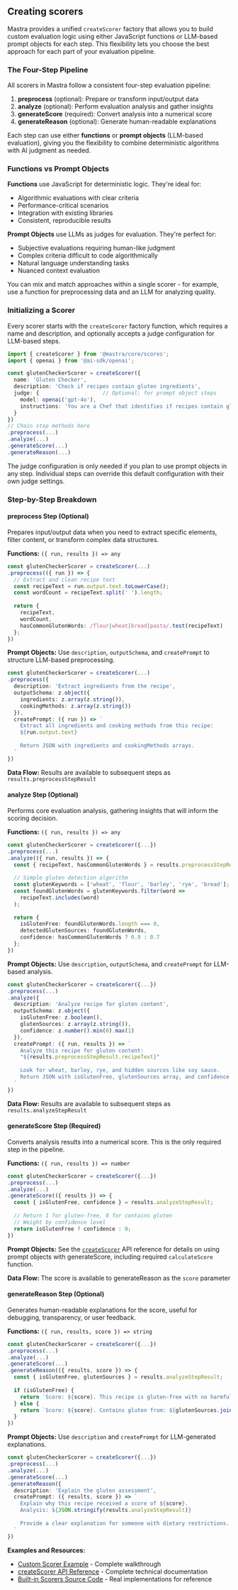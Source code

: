 ## Creating scorers

Mastra provides a unified `createScorer` factory that allows you to build custom evaluation logic using either JavaScript functions or LLM-based prompt objects for each step. This flexibility lets you choose the best approach for each part of your evaluation pipeline.

### The Four-Step Pipeline

All scorers in Mastra follow a consistent four-step evaluation pipeline:

1. **preprocess** (optional): Prepare or transform input/output data
2. **analyze** (optional): Perform evaluation analysis and gather insights
3. **generateScore** (required): Convert analysis into a numerical score
4. **generateReason** (optional): Generate human-readable explanations

Each step can use either **functions** or **prompt objects** (LLM-based evaluation), giving you the flexibility to combine deterministic algorithms with AI judgment as needed.

### Functions vs Prompt Objects

**Functions** use JavaScript for deterministic logic. They're ideal for:
- Algorithmic evaluations with clear criteria
- Performance-critical scenarios
- Integration with existing libraries
- Consistent, reproducible results

**Prompt Objects** use LLMs as judges for evaluation. They're perfect for:
- Subjective evaluations requiring human-like judgment
- Complex criteria difficult to code algorithmically
- Natural language understanding tasks
- Nuanced context evaluation

You can mix and match approaches within a single scorer - for example, use a function for preprocessing data and an LLM for analyzing quality.

### Initializing a Scorer

Every scorer starts with the `createScorer` factory function, which requires a name and description, and optionally accepts a judge configuration for LLM-based steps.

```typescript
import { createScorer } from '@mastra/core/scores';
import { openai } from '@ai-sdk/openai';

const glutenCheckerScorer = createScorer({
  name: 'Gluten Checker',
  description: 'Check if recipes contain gluten ingredients',
  judge: {                    // Optional: for prompt object steps
    model: openai('gpt-4o'),
    instructions: 'You are a Chef that identifies if recipes contain gluten.'
  }
})
// Chain step methods here
.preprocess(...)
.analyze(...)
.generateScore(...)
.generateReason(...)
```

The judge configuration is only needed if you plan to use prompt objects in any step. Individual steps can override this default configuration with their own judge settings.

### Step-by-Step Breakdown

#### preprocess Step (Optional)

Prepares input/output data when you need to extract specific elements, filter content, or transform complex data structures.

**Functions:** `({ run, results }) => any`

```typescript
const glutenCheckerScorer = createScorer(...)
.preprocess(({ run }) => {
  // Extract and clean recipe text
  const recipeText = run.output.text.toLowerCase();
  const wordCount = recipeText.split(' ').length;
  
  return {
    recipeText,
    wordCount,
    hasCommonGlutenWords: /flour|wheat|bread|pasta/.test(recipeText)
  };
})
```

**Prompt Objects:** Use `description`, `outputSchema`, and `createPrompt` to structure LLM-based preprocessing.

```typescript
const glutenCheckerScorer = createScorer(...)
.preprocess({
  description: 'Extract ingredients from the recipe',
  outputSchema: z.object({
    ingredients: z.array(z.string()),
    cookingMethods: z.array(z.string())
  }),
  createPrompt: ({ run }) => `
    Extract all ingredients and cooking methods from this recipe:
    ${run.output.text}
    
    Return JSON with ingredients and cookingMethods arrays.
  `
})
```

**Data Flow:** Results are available to subsequent steps as `results.preprocessStepResult`

#### analyze Step (Optional)

Performs core evaluation analysis, gathering insights that will inform the scoring decision.

**Functions:** `({ run, results }) => any`

```typescript
const glutenCheckerScorer = createScorer({...})
.preprocess(...)
.analyze(({ run, results }) => {
  const { recipeText, hasCommonGlutenWords } = results.preprocessStepResult;
  
  // Simple gluten detection algorithm
  const glutenKeywords = ['wheat', 'flour', 'barley', 'rye', 'bread'];
  const foundGlutenWords = glutenKeywords.filter(word => 
    recipeText.includes(word)
  );
  
  return {
    isGlutenFree: foundGlutenWords.length === 0,
    detectedGlutenSources: foundGlutenWords,
    confidence: hasCommonGlutenWords ? 0.9 : 0.7
  };
})
```

**Prompt Objects:** Use `description`, `outputSchema`, and `createPrompt` for LLM-based analysis.

```typescript
const glutenCheckerScorer = createScorer({...})
.preprocess(...)
.analyze({
  description: 'Analyze recipe for gluten content',
  outputSchema: z.object({
    isGlutenFree: z.boolean(),
    glutenSources: z.array(z.string()),
    confidence: z.number().min(0).max(1)
  }),
  createPrompt: ({ run, results }) => `
    Analyze this recipe for gluten content:
    "${results.preprocessStepResult.recipeText}"
    
    Look for wheat, barley, rye, and hidden sources like soy sauce.
    Return JSON with isGlutenFree, glutenSources array, and confidence (0-1).
  `
})
```

**Data Flow:** Results are available to subsequent steps as `results.analyzeStepResult`

#### generateScore Step (Required)

Converts analysis results into a numerical score. This is the only required step in the pipeline.

**Functions:** `({ run, results }) => number`

```typescript
const glutenCheckerScorer = createScorer({...})
.preprocess(...)
.analyze(...)
.generateScore(({ results }) => {
  const { isGlutenFree, confidence } = results.analyzeStepResult;
  
  // Return 1 for gluten-free, 0 for contains gluten
  // Weight by confidence level
  return isGlutenFree ? confidence : 0;
})
```

**Prompt Objects:** See the [`createScorer`](/reference/scorers/create-scorer) API reference for details on using prompt objects with generateScore, including required `calculateScore` function.

**Data Flow:** The score is available to generateReason as the `score` parameter

#### generateReason Step (Optional)

Generates human-readable explanations for the score, useful for debugging, transparency, or user feedback.

**Functions:** `({ run, results, score }) => string`

```typescript
const glutenCheckerScorer = createScorer({...})
.preprocess(...)
.analyze(...)
.generateScore(...)
.generateReason(({ results, score }) => {
  const { isGlutenFree, glutenSources } = results.analyzeStepResult;
  
  if (isGlutenFree) {
    return `Score: ${score}. This recipe is gluten-free with no harmful ingredients detected.`;
  } else {
    return `Score: ${score}. Contains gluten from: ${glutenSources.join(', ')}`;
  }
})
```

**Prompt Objects:** Use `description` and `createPrompt` for LLM-generated explanations.

```typescript
const glutenCheckerScorer = createScorer({...})
.preprocess(...)
.analyze(...)
.generateScore(...)
.generateReason({
  description: 'Explain the gluten assessment',
  createPrompt: ({ results, score }) => `
    Explain why this recipe received a score of ${score}.
    Analysis: ${JSON.stringify(results.analyzeStepResult)}
    
    Provide a clear explanation for someone with dietary restrictions.
  `
})
```

**Examples and Resources:**
- [Custom Scorer Example](/examples/scorers/custom-scorer) - Complete walkthrough
- [createScorer API Reference](/reference/scorers/create-scorer) - Complete technical documentation
- [Built-in Scorers Source Code](https://github.com/mastra-ai/mastra/tree/main/packages/evals/src/scorers) - Real implementations for reference